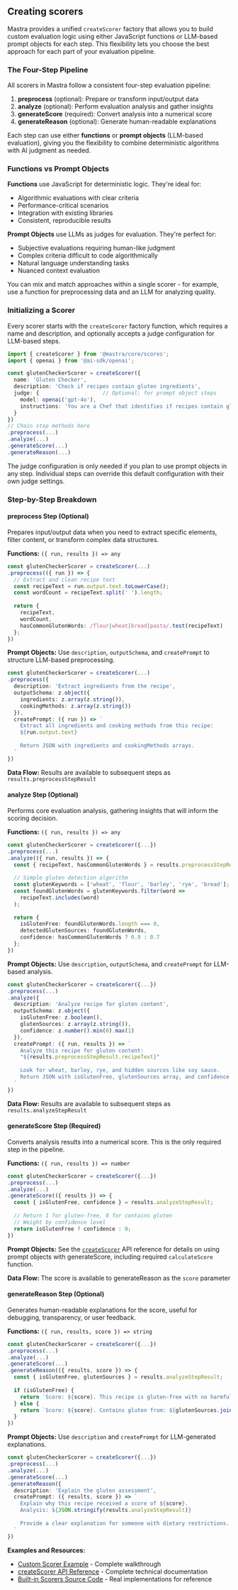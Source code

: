 ## Creating scorers

Mastra provides a unified `createScorer` factory that allows you to build custom evaluation logic using either JavaScript functions or LLM-based prompt objects for each step. This flexibility lets you choose the best approach for each part of your evaluation pipeline.

### The Four-Step Pipeline

All scorers in Mastra follow a consistent four-step evaluation pipeline:

1. **preprocess** (optional): Prepare or transform input/output data
2. **analyze** (optional): Perform evaluation analysis and gather insights
3. **generateScore** (required): Convert analysis into a numerical score
4. **generateReason** (optional): Generate human-readable explanations

Each step can use either **functions** or **prompt objects** (LLM-based evaluation), giving you the flexibility to combine deterministic algorithms with AI judgment as needed.

### Functions vs Prompt Objects

**Functions** use JavaScript for deterministic logic. They're ideal for:
- Algorithmic evaluations with clear criteria
- Performance-critical scenarios
- Integration with existing libraries
- Consistent, reproducible results

**Prompt Objects** use LLMs as judges for evaluation. They're perfect for:
- Subjective evaluations requiring human-like judgment
- Complex criteria difficult to code algorithmically
- Natural language understanding tasks
- Nuanced context evaluation

You can mix and match approaches within a single scorer - for example, use a function for preprocessing data and an LLM for analyzing quality.

### Initializing a Scorer

Every scorer starts with the `createScorer` factory function, which requires a name and description, and optionally accepts a judge configuration for LLM-based steps.

```typescript
import { createScorer } from '@mastra/core/scores';
import { openai } from '@ai-sdk/openai';

const glutenCheckerScorer = createScorer({
  name: 'Gluten Checker',
  description: 'Check if recipes contain gluten ingredients',
  judge: {                    // Optional: for prompt object steps
    model: openai('gpt-4o'),
    instructions: 'You are a Chef that identifies if recipes contain gluten.'
  }
})
// Chain step methods here
.preprocess(...)
.analyze(...)
.generateScore(...)
.generateReason(...)
```

The judge configuration is only needed if you plan to use prompt objects in any step. Individual steps can override this default configuration with their own judge settings.

### Step-by-Step Breakdown

#### preprocess Step (Optional)

Prepares input/output data when you need to extract specific elements, filter content, or transform complex data structures.

**Functions:** `({ run, results }) => any`

```typescript
const glutenCheckerScorer = createScorer(...)
.preprocess(({ run }) => {
  // Extract and clean recipe text
  const recipeText = run.output.text.toLowerCase();
  const wordCount = recipeText.split(' ').length;
  
  return {
    recipeText,
    wordCount,
    hasCommonGlutenWords: /flour|wheat|bread|pasta/.test(recipeText)
  };
})
```

**Prompt Objects:** Use `description`, `outputSchema`, and `createPrompt` to structure LLM-based preprocessing.

```typescript
const glutenCheckerScorer = createScorer(...)
.preprocess({
  description: 'Extract ingredients from the recipe',
  outputSchema: z.object({
    ingredients: z.array(z.string()),
    cookingMethods: z.array(z.string())
  }),
  createPrompt: ({ run }) => `
    Extract all ingredients and cooking methods from this recipe:
    ${run.output.text}
    
    Return JSON with ingredients and cookingMethods arrays.
  `
})
```

**Data Flow:** Results are available to subsequent steps as `results.preprocessStepResult`

#### analyze Step (Optional)

Performs core evaluation analysis, gathering insights that will inform the scoring decision.

**Functions:** `({ run, results }) => any`

```typescript
const glutenCheckerScorer = createScorer({...})
.preprocess(...)
.analyze(({ run, results }) => {
  const { recipeText, hasCommonGlutenWords } = results.preprocessStepResult;
  
  // Simple gluten detection algorithm
  const glutenKeywords = ['wheat', 'flour', 'barley', 'rye', 'bread'];
  const foundGlutenWords = glutenKeywords.filter(word => 
    recipeText.includes(word)
  );
  
  return {
    isGlutenFree: foundGlutenWords.length === 0,
    detectedGlutenSources: foundGlutenWords,
    confidence: hasCommonGlutenWords ? 0.9 : 0.7
  };
})
```

**Prompt Objects:** Use `description`, `outputSchema`, and `createPrompt` for LLM-based analysis.

```typescript
const glutenCheckerScorer = createScorer({...})
.preprocess(...)
.analyze({
  description: 'Analyze recipe for gluten content',
  outputSchema: z.object({
    isGlutenFree: z.boolean(),
    glutenSources: z.array(z.string()),
    confidence: z.number().min(0).max(1)
  }),
  createPrompt: ({ run, results }) => `
    Analyze this recipe for gluten content:
    "${results.preprocessStepResult.recipeText}"
    
    Look for wheat, barley, rye, and hidden sources like soy sauce.
    Return JSON with isGlutenFree, glutenSources array, and confidence (0-1).
  `
})
```

**Data Flow:** Results are available to subsequent steps as `results.analyzeStepResult`

#### generateScore Step (Required)

Converts analysis results into a numerical score. This is the only required step in the pipeline.

**Functions:** `({ run, results }) => number`

```typescript
const glutenCheckerScorer = createScorer({...})
.preprocess(...)
.analyze(...)
.generateScore(({ results }) => {
  const { isGlutenFree, confidence } = results.analyzeStepResult;
  
  // Return 1 for gluten-free, 0 for contains gluten
  // Weight by confidence level
  return isGlutenFree ? confidence : 0;
})
```

**Prompt Objects:** See the [`createScorer`](/reference/scorers/create-scorer) API reference for details on using prompt objects with generateScore, including required `calculateScore` function.

**Data Flow:** The score is available to generateReason as the `score` parameter

#### generateReason Step (Optional)

Generates human-readable explanations for the score, useful for debugging, transparency, or user feedback.

**Functions:** `({ run, results, score }) => string`

```typescript
const glutenCheckerScorer = createScorer({...})
.preprocess(...)
.analyze(...)
.generateScore(...)
.generateReason(({ results, score }) => {
  const { isGlutenFree, glutenSources } = results.analyzeStepResult;
  
  if (isGlutenFree) {
    return `Score: ${score}. This recipe is gluten-free with no harmful ingredients detected.`;
  } else {
    return `Score: ${score}. Contains gluten from: ${glutenSources.join(', ')}`;
  }
})
```

**Prompt Objects:** Use `description` and `createPrompt` for LLM-generated explanations.

```typescript
const glutenCheckerScorer = createScorer({...})
.preprocess(...)
.analyze(...)
.generateScore(...)
.generateReason({
  description: 'Explain the gluten assessment',
  createPrompt: ({ results, score }) => `
    Explain why this recipe received a score of ${score}.
    Analysis: ${JSON.stringify(results.analyzeStepResult)}
    
    Provide a clear explanation for someone with dietary restrictions.
  `
})
```

**Examples and Resources:**
- [Custom Scorer Example](/examples/scorers/custom-scorer) - Complete walkthrough
- [createScorer API Reference](/reference/scorers/create-scorer) - Complete technical documentation
- [Built-in Scorers Source Code](https://github.com/mastra-ai/mastra/tree/main/packages/evals/src/scorers) - Real implementations for reference